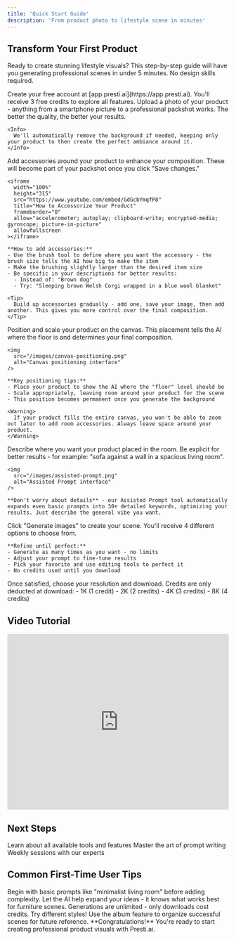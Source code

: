 ```yaml
---
title: 'Quick Start Guide'
description: 'From product photo to lifestyle scene in minutes'
---
```


## Transform Your First Product

Ready to create stunning lifestyle visuals? This step-by-step guide will have you generating professional scenes in under 5 minutes. No design skills required.

<Steps>
  <Step title="Sign Up">
    Create your free account at [app.presti.ai](https://app.presti.ai). You'll receive 3 free credits to explore all features.
  </Step>
  <Step title="Upload Your Product">
    Upload a photo of your product - anything from a smartphone picture to a professional packshot works. The better the quality, the better your results.
    
    <Info>
      We'll automatically remove the background if needed, keeping only your product to then create the perfect ambiance around it.
    </Info>
  </Step>
  <Step title="Accessorize Your Product">
    Add accessories around your product to enhance your composition. These will become part of your packshot once you click "Save changes."
    
    <iframe
      width="100%"
      height="315"
      src="https://www.youtube.com/embed/GdGcbYmqfP8"
      title="How to Accessorize Your Product"
      frameborder="0"
      allow="accelerometer; autoplay; clipboard-write; encrypted-media; gyroscope; picture-in-picture"
      allowfullscreen
    ></iframe>
    
    **How to add accessories:**
    - Use the brush tool to define where you want the accessory - the brush size tells the AI how big to make the item
    - Make the brushing slightly larger than the desired item size
    - Be specific in your descriptions for better results:
      - Instead of: "Brown dog"
      - Try: "Sleeping brown Welsh Corgi wrapped in a blue wool blanket"
    
    <Tip>
      Build up accessories gradually - add one, save your image, then add another. This gives you more control over the final composition.
    </Tip>
    
  </Step>
  <Step title="Position Your Product">
    Position and scale your product on the canvas. This placement tells the AI where the floor is and determines your final composition.
    
    <img
      src="/images/canvas-positioning.png"
      alt="Canvas positioning interface"
    />
    
    **Key positioning tips:**
    - Place your product to show the AI where the "floor" level should be
    - Scale appropriately, leaving room around your product for the scene
    - This position becomes permanent once you generate the background
    
    <Warning>
      If your product fills the entire canvas, you won't be able to zoom out later to add room accessories. Always leave space around your product.
    </Warning>
  </Step>
  <Step title="Create Your Scene">
    Describe where you want your product placed in the room. Be explicit for better results - for example: "sofa against a wall in a spacious living room".
    
    <img
      src="/images/assisted-prompt.png"
      alt="Assisted Prompt interface"
    />
    
    **Don't worry about details** - our Assisted Prompt tool automatically expands even basic prompts into 30+ detailed keywords, optimizing your results. Just describe the general vibe you want.
  </Step>
  <Step title="Generate & Refine">
    Click "Generate images" to create your scene. You'll receive 4 different options to choose from.
    
    **Refine until perfect:**
    - Generate as many times as you want - no limits
    - Adjust your prompt to fine-tune results
    - Pick your favorite and use editing tools to perfect it
    - No credits used until you download
  </Step>
  <Step title="Download">
    Once satisfied, choose your resolution and download. Credits are only deducted at download:
    - 1K (1 credit)
    - 2K (2 credits)
    - 4K (3 credits)
    - 8K (4 credits)
  </Step>
</Steps>

## Video Tutorial

<iframe
  width="100%"
  height="400"
  src="https://www.youtube.com/embed/JasA9-JpMRo"
  title="Presti Quick Start Tutorial"
  frameborder="0"
  allow="accelerometer; autoplay; clipboard-write; encrypted-media; gyroscope; picture-in-picture"
  allowfullscreen
></iframe>

## Next Steps

<CardGroup cols={2}>
  <Card
    title="Explore Features"
    icon="wand-magic-sparkles"
    href="/features/image-generation"
  >
    Learn about all available tools and features
  </Card>
  <Card
    title="AI Prompts Guide"
    icon="message-lines"
    href="/guides/ai-prompts"
  >
    Master the art of prompt writing
  </Card>
  <Card
    title="Join Live Training"
    icon="users"
    href="/support/live-onboarding"
  >
    Weekly sessions with our experts
  </Card>
</CardGroup>

## Common First-Time User Tips

<AccordionGroup>
  <Accordion title="Start with simple scenes">
    Begin with basic prompts like "minimalist living room" before adding complexity.
  </Accordion>
  <Accordion title="Use the Assisted Prompt">
    Let the AI help expand your ideas - it knows what works best for furniture scenes.
  </Accordion>
  <Accordion title="Experiment freely">
    Generations are unlimited - only downloads cost credits. Try different styles!
  </Accordion>
  <Accordion title="Save your favorites">
    Use the album feature to organize successful scenes for future reference.
  </Accordion>
</AccordionGroup>

<Check>
  **Congratulations!** You're ready to start creating professional product visuals with Presti.ai.
</Check>